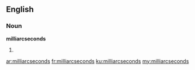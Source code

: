==English==

===Noun===
'''milliarcseconds'''

# {{plural of|[[milliarcsecond]]}}

[[ar:milliarcseconds]]
[[fr:milliarcseconds]]
[[ku:milliarcseconds]]
[[my:milliarcseconds]]